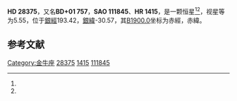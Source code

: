 {{Starbox begin
| name = HD 28375
}}
{{Starbox observe
| epoch = [[J2000.0|J2000.0]]
| constell = [[金牛座|金牛座]]<ref name=SIMBAD>{{cite web
 | url=http://simbad.u-strasbg.fr/simbad/sim-id?Ident=HR+1415
 | title=Pulsating variable Star
 | publisher=Centre de Données astronomiques de Strasbourg
 | work=SIMBAD
 | accessdate=2012-07-13
 | archive-date=2016-03-18
 | archive-url=https://web.archive.org/web/20160318153826/http://simbad.u-strasbg.fr/simbad/sim-id?Ident=HR+1415
 | dead-url=no
 }}</ref><ref name=DATA>{{cite web
 | url=http://vizier.u-strasbg.fr/viz-bin/VizieR-5?-out.add=.&-source=5050&-corr=PK=HR&-out.max=9999&HR=1415
 | title=VizieR Detailed Page
 | accessdate=2012-07-13
 | archive-date=2016-03-05
 | archive-url=https://web.archive.org/web/20160305062520/http://vizier.u-strasbg.fr/viz-bin/VizieR-5?-out.add=.&-source=5050&-corr=PK=HR&-out.max=9999&HR=1415
 | dead-url=no
 }}</ref>
| 星官 = 
| ra = {{RA|4|28|32.1}}<ref name=SIMBAD /><ref name=DATA />
| dec = {{DEC|+1|22|51}}<ref name=SIMBAD /><ref name=DATA />
| appmag_v = 5.55<ref name=SIMBAD /><ref name=DATA />
}}
{{Starbox character
| class = B3V<ref name=SIMBAD /><ref name=DATA />
| b-v = -0.1<ref name=SIMBAD /><ref name=DATA />
| u-b = -0.55<ref name=SIMBAD /><ref name=DATA />
| r-i = <ref name=SIMBAD /><ref name=DATA />
| variable = 
}}
{{Starbox astrometry
| radial_v = -0.55
| prop_mo_ra = 18
| parallax = 
| p_error = 
}}
{{Starbox catalog
| names =BD+01 757，[[SAO星表|SAO]] 111845，[[HD星表|HD]] 28375，[[HR星表|HR]] 1415}}
{{Starbox reference |Simbad=HR+1415}}
{{Starbox end}}

'''HD 28375'''，又名'''BD+01 757'''，'''SAO 111845'''、'''HR 1415'''，是一颗恒星<ref name=SIMBAD /><ref name=DATA />，视星等为5.55，位于[[銀道座標系|銀經]]193.42，[[銀道座標系|銀緯]]-30.57，其[[B1900.0|B1900.0]]坐标为赤經{{RA|4|23|21.9}}，赤緯{{DEC|+1|-30.57|33}}。

== 参考文献 ==
{{reflist}}

{{star-stub}}
{{星官|九斿|9|7}}

[[Category:金牛座|Category:金牛座]]
[[Category:HD和HDE天體|28375]]
[[Category:HR天體|1415]]
[[Category:SAO天體|111845]]